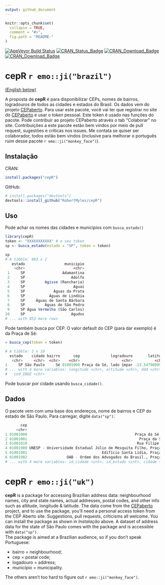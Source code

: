```yaml
---
output: github_document
---
```


<!-- README.md is generated from README.Rmd. Please edit that file -->

```r
knitr::opts_chunk$set(
  collapse = TRUE,
  comment = "#>",
  fig.path = "README-"
)
```

[![AppVeyor Build Status](https://ci.appveyor.com/api/projects/status/github/RobertMyles/cepR?branch=master&svg=true)](https://ci.appveyor.com/project/RobertMyles/cepR) 
[![CRAN_Status_Badge](http://www.r-pkg.org/badges/version/cepR)](https://cran.r-project.org/package=cepR)
[![CRAN_Download_Badge](http://cranlogs.r-pkg.org/badges/cepR)](https://CRAN.R-project.org/package=cepR)
[![CRAN_Download_Badge](http://cranlogs.r-pkg.org/badges/grand-total/cepR)](https://CRAN.R-project.org/package=cepR)  

# cepR `r emo::ji("brazil")`   
<a href=#uk>(English below)</a>

A proposta de **cepR** é para disponibilizar CEPs, nomes de bairros, logradouros de todos as cidades e estados do Brasil. Os dados vem do projeto [CEPaberto](http://cepaberto.com/). Para usar este pacote, você vai ter que registrar no site do [CEPaberto](http://cepaberto.com/users/register) e usar o *token* pessoal. Este token é usado nas funções do pacote. Pode contribuir ao projeto CEPaberto através o tab "Colaborar" no site. Contribuições a este pacote estão bem vindos por meio de pull request, sugestões e críticas nos issues. Me contata se quiser ser colaborador, todos estão bem vindos (inclusive para melhorar o português ruim desse pacote `r emo::ji("monkey_face")`). 

## Instalação

CRAN:
```r
install.packages("cepR")
```

GitHub:  
```r
# install.packages("devtools")
devtools::install_github("RobertMyles/cepR")
```

## Uso

Pode achar os nomes das cidades e municipios com `busca_estado()` 

```r
library(cepR)
token <- "XXXXXXXXXXX" # o seu token
sp <- busca_estado(estado = "SP", token = token)

sp
# A tibble: 863 x 2
   estado                  municipio
    <chr>                      <chr>
 1     SP                 Adamantina
 2     SP                     Adolfo
 3     SP         Agisse (Rancharia)
 4     SP                      Aguaí
 5     SP             Águas da Prata
 6     SP           Águas de Lindóia
 7     SP     Águas de Santa Bárbara
 8     SP         Águas de São Pedro
 9     SP Água Vermelha (São Carlos)
10     SP                     Agudos
# ... with 853 more rows
```

Pode também busca por CEP. O valor default do CEP (para dar exemplo) é da Praça de Sé:  

```r
> busca_cep(token = token)

# A tibble: 1 x 10
  estado    cidade bairro      cep              logradouro       latitude
   <chr>     <chr>  <chr>    <chr>                   <chr>          <chr>
1     SP São Paulo     Sé 01001000 Praça da Sé, lado ímpar -23.5479099981
# ... with 4 more variables: longitude <chr>, altitude <chr>, ddd <chr>,
#   cod_IBGE <chr>
```

Pode buscar por cidade usando `busca_cidade()`.  

## Dados 

O pacote vem com uma base dos endereços, nome de bairros e CEP do estado de São Paulo. Para carregar, digite `data("sp")`:  

```r
       cep                                                                   local bairro
     <chr>                                                                   <chr>  <chr>
1 01001000                                                 Praça da Sé, lado ímpar     Sé
2 01001001                                                   Praça da Sé, lado par     Sé
3 01001010                                                  Rua Filipe de Oliveira     Sé
4 01001900 UNESP - Universidade Estadual Júlio de Mesquita Filho, Praça da Sé, 108     Sé
5 01001901                                  Edifício Santa Lídia, Praça da Sé, 371     Sé
6 01001902                  OAB - Ordem dos Advogados do Brasil., Praça da Sé, 385     Sé
# ... with 4 more variables: id_cidade <int>, id_estado <int>, cidade <chr>, estado <chr>
```



# <a name="uk">cepR</a>  `r emo::ji("uk")`  

**cepR** is a package for accessing Brazilian address data: neighbourhood names, city and state names, actual addresses, postal codes, and other info such as altitude, longitude & latitude. The data come from the [CEPaberto](http://cepaberto.com/) project, and to use the package, you'll need a personal access token from the CEP Aberto site. Suggestions, pull requests, criticisms all welcome. You can install the package as shown in *Instalação* above. A dataset of address data for the state of São Paulo comes with the package and is accessible with `data("sp")`.  
The package is aimed at a Brazilian audience, so if you don't speak Portuguese:  

- bairro = neighbourhood;
- cep = postal code;
- logadouro = address;
- município = municipality.   

The others aren't too hard to figure out `r emo::ji("monkey_face")`. 

